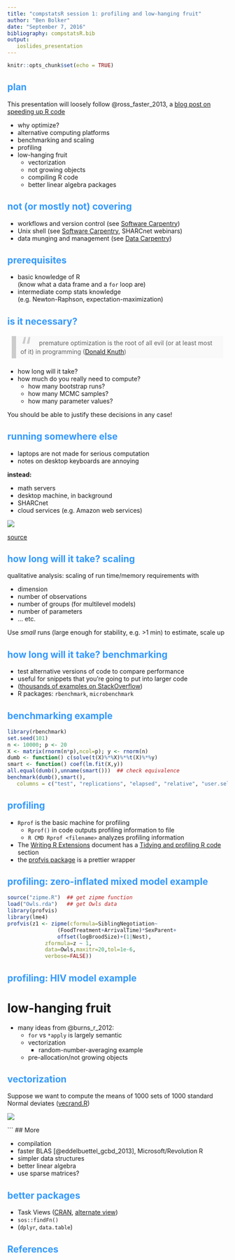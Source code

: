 ```yaml
---
title: "compstatsR session 1: profiling and low-hanging fruit"
author: "Ben Bolker"
date: "September 7, 2016"
bibliography: compstatsR.bib
output:
   ioslides_presentation
---
```

<style>
.refs {
   font-size: 12px;
}
h2 { 
 color: #3399ff;		
}
h3 { 
 color: #3399ff;		
}
.title-slide {
   background-color: #55bbff;
}
</style>
<!-- Limit image width and height -->
<!-- 
img {     
  max-height: 560px;     
  max-width: 800px; 
}
-->
<style type="text/css">
img {     
  max-height: 500px;     
  max-width: 720px; 
}
</style>
<!-- n.b. comment must go outside style tags -->
<!-- https://css-tricks.com/snippets/css/simple-and-nice-blockquote-styling/ -->
<!-- quotes were "\201C""\201D""\2018""\2019"; -->
<style>
blockquote {
  background: #f9f9f9;
  border-left: 10px solid #ccc;
  margin: 1.5em 10px;
  padding: 0.5em 10px;
  quotes: "\201C""\201C""\201C""\201C";
}
blockquote:before {
  color: #ccc;
  content: open-quote;
  font-size: 4em;
  line-height: 0.1em;
  margin-right: 0.25em;
  vertical-align: -0.4em;
}
blockquote p {
  display: inline;
}
</style>

```r
knitr::opts_chunk$set(echo = TRUE)
```

## plan

This presentation will loosely follow @ross_faster_2013, a [blog post on speeding up R code](http://www.noamross.net/blog/2013/4/25/faster-talk.html)

- why optimize?
- alternative computing platforms
- benchmarking and scaling
- profiling
- low-hanging fruit
    - vectorization
	- not growing objects
	- compiling R code
	- better linear algebra packages

## not (or mostly not) covering

- workflows and version control (see [Software Carpentry](http://software-carpentry.org/))
- Unix shell
(see [Software Carpentry](http://software-carpentry.org/), SHARCnet webinars)
- data munging and management (see [Data Carpentry](http://www.datacarpentry.org))

## prerequisites

- basic knowledge of R  
(know what a data frame and a `for` loop are)
- intermediate comp stats knowledge  
(e.g. Newton-Raphson, expectation-maximization)

## is it necessary?

> premature optimization is the root of all evil (or at least most of it) in programming ([Donald Knuth](https://en.wikiquote.org/wiki/Donald_Knuth))

- how long will it take?
- how much do you really need to compute?
    - how many bootstrap runs?
	- how many MCMC samples?
	- how many parameter values?
	
You should be able to justify these decisions in any case!

## running somewhere else {.columns-2}

- laptops are not made for serious computation
- notes on desktop keyboards are annoying

**instead:**

- math servers
- desktop machine, in background
- SHARCnet
- cloud services (e.g. Amazon web services)

<p class="forceBreak"></p>

![](pix/l-how-to-fry-an-egg-on-laptop.jpg)

[source](http://www.zdnet.com/pictures/weird-tech-12-geeky-uses-for-technology/12/)

## how long will it take? scaling

qualitative analysis: scaling of run time/memory requirements with

- dimension
- number of observations
- number of groups (for multilevel models)
- number of parameters
- ... etc.

Use *small* runs (large enough for stability, e.g. >1 min)
to estimate, scale up

## how long will it take? benchmarking

- test alternative versions of code to compare performance
- useful for snippets that you're going to put into larger code
- ([thousands of examples on StackOverflow](http://stackoverflow.com/search?q=%5Br%5D+benchmark))
- R packages: `rbenchmark`, `microbenchmark`

## benchmarking example

```r
library(rbenchmark)
set.seed(101)
n <- 10000; p <- 20
X <- matrix(rnorm(n*p),ncol=p); y <- rnorm(n)
dumb <- function() c(solve(t(X)%*%X)%*%t(X)%*%y)
smart <- function() coef(lm.fit(X,y))
all.equal(dumb(),unname(smart()))  ## check equivalence
benchmark(dumb(),smart(),
   columns = c("test", "replications", "elapsed", "relative", "user.self"))
```
    
## profiling

- `Rprof` is the basic machine for profiling
     - `Rprof()` in code outputs profiling information to file
	 - `R CMD Rprof <filename>` analyzes profiling information
- The [Writing R Extensions]() document has a [Tidying and profiling R code](https://cran.r-project.org/doc/manuals/r-release/R-exts.html#Tidying-and-profiling-R-code) section
- the [profvis package](https://rstudio.github.io/profvis/) is a prettier wrapper

## profiling: zero-inflated mixed model example

```r
source("zipme.R")  ## get zipme function
load("Owls.rda")   ## get Owls data
library(profvis)
library(lme4)
profvis(z1 <- zipme(cformula=SiblingNegotiation~
                (FoodTreatment+ArrivalTime)*SexParent+
                offset(logBroodSize)+(1|Nest),
            zformula=z ~ 1,
            data=Owls,maxitr=20,tol=1e-6,
            verbose=FALSE))
```

## profiling: HIV model example

# low-hanging fruit

- many ideas from @burns_r_2012:
    - `for` vs `*apply` is largely semantic
    - vectorization
         - random-number-averaging example
    - pre-allocation/not growing objects

## vectorization

Suppose we want to compute the means of 1000 sets of 1000 standard Normal deviates ([vecrand.R](vecrand.R))

![](pix/vecrand.png)

```
## More

- compilation
- faster BLAS [@eddelbuettel_gcbd_2013], Microsoft/Revolution R
- simpler data structures
- better linear algebra
- use sparse matrices?

## better packages

- Task Views ([CRAN](https://cran.r-project.org/web/views/), [alternate view](http://www.maths.lancs.ac.uk/~rowlings/R/TaskViews/))
- `sos::findFn()`
- (`dplyr`, `data.table`)

## References

